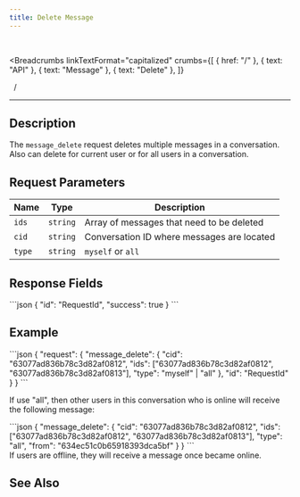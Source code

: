 ```yaml
---
title: Delete Message
---
```


<br />



<Breadcrumbs
  linkTextFormat="capitalized"
  crumbs={[
    { href: "/" },
    { text: "API" },
    { text: "Message" },
    { text: "Delete" },
  ]}
>
  <Icon slot="index" name="seti:powershell" />
  <span slot="separator">&nbsp;&nbsp;/&nbsp;</span>
</Breadcrumbs>

---


## Description

> <Badge text="wss" variant="tip" size="large" />
> <Badge text="message_delete" size="large" />

The `message_delete` request deletes multiple messages in a conversation. Also can delete for current user or for all users in a conversation.

## Request Parameters

| Name   | Type     | Description                                |
| ------ | -------- | ------------------------------------------ |
| `ids`  | `string` | Array of messages that need to be deleted  |
| `cid`  | `string` | Conversation ID where messages are located |
| `type` | `string` | `myself` or `all`                          |

## Response Fields

<Tabs>
  <TabItem label="Response">
```json
{
  "id": "RequestId",
  "success": true
}
```
  </TabItem>
</Tabs>

## Example

<Tabs>
  <TabItem label="Request">
```json
{
  "request": {
    "message_delete": {
      "cid": "63077ad836b78c3d82af0812",
      "ids": ["63077ad836b78c3d82af0812", "63077ad836b78c3d82af0813"],
      "type": "myself" | "all"
    },
    "id": "RequestId"
  }
}
```
  </TabItem>  
</Tabs>

If use "all", then other users in this conversation who is online will receive the following message:

<Tabs>
  <TabItem label="Event">
```json
{
  "message_delete": {
    "cid": "63077ad836b78c3d82af0812",
    "ids": ["63077ad836b78c3d82af0812", "63077ad836b78c3d82af0813"],
    "type": "all",
    "from": "634ec51c0b65918393dca5bf"
  }
}
```
  </TabItem>  
</Tabs>

<Aside>
  If users are offline, they will receive a message once became online.
</Aside>

## See Also

<LinkCard
  title="SAMA chat server API: Messages"
  href="https://medium.com/sama-communications/sama-chat-server-api-messages-dc00e9684dc0"
  description="Based on ease of use, and with easy-to-understand documentation and articles on how to set up and use our APIs, we want to show that it is REAL to build communication into your application."
/>

<script
  src="https://giscus.app/client.js"
  data-repo="Oleksandr1414/cathedra-slytherin"
  data-repo-id="R_kgDOI8uafg"
  data-category="[ВВЕДІТЬ CATEGORY NAME]"
  data-category-id="[ВВЕДІТЬ CATEGORY ID]"
  data-mapping="pathname"
  data-strict="0"
  data-reactions-enabled="1"
  data-emit-metadata="0"
  data-input-position="bottom"
  data-theme="preferred_color_scheme"
  data-lang="uk"
  crossorigin="anonymous"
  async
></script>
